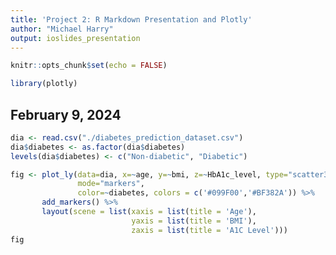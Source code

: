 ```yaml
---
title: 'Project 2: R Markdown Presentation and Plotly'
author: "Michael Harry"
output: ioslides_presentation
---
```


```r
knitr::opts_chunk$set(echo = FALSE)

library(plotly)
```

## February 9, 2024

```r
dia <- read.csv("./diabetes_prediction_dataset.csv")
dia$diabetes <- as.factor(dia$diabetes)
levels(dia$diabetes) <- c("Non-diabetic", "Diabetic")

fig <- plot_ly(data=dia, x=~age, y=~bmi, z=~HbA1c_level, type="scatter3d",
               mode="markers",
               color=~diabetes, colors = c('#099F00','#BF382A')) %>%
       add_markers() %>%
       layout(scene = list(xaxis = list(title = 'Age'),
                           yaxis = list(title = 'BMI'),
                           zaxis = list(title = 'A1C Level')))
fig
```